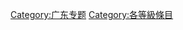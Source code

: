 {{catmore1|[[Wikipedia:广东专题|Wikipedia:广东专题]]}}
[[Category:广东专题|Category:广东专题]]
[[Category:各等級條目|Category:各等級條目]]